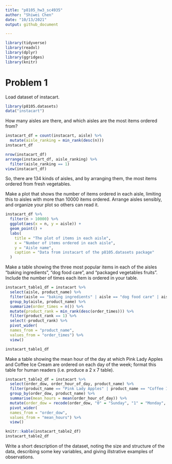 ```yaml
---
title: "p8105_hw3_sc4935"
author: "Shiwei Chen"
date: "10/13/2021"
output: github_document

---
```


```r
library(tidyverse)
library(readxl)
library(dplyr)
library(ggridges)
library(knitr)
```


# Problem 1

Load dataset of instacart.

```r
library(p8105.datasets)
data("instacart")
```

How many aisles are there, and which aisles are the most items ordered from?

```r
instacart_df = count(instacart, aisle) %>% 
  mutate(aisle_ranking = min_rank(desc(n)))
instacart_df 

nrow(instacart_df)
arrange(instacart_df, aisle_ranking) %>% 
  filter(aisle_ranking == 1)
view(instacart_df)
```

So, there are 134 kinds of aisles, and by arranging them, the most items ordered from fresh vegetables.


Make a plot that shows the number of items ordered in each aisle, limiting this to aisles with more than 10000 items ordered. Arrange aisles sensibly, and organize your plot so others can read it.

```r
instacart_df %>% 
  filter(n > 10000) %>% 
  ggplot(aes(x = n, y = aisle)) +
  geom_point() + 
  labs(
    title = "The plot of items in each aisle",
    x = "Number of items ordered in each aisle",
    y = "Aisle name",
    caption = "Data from instacart of the p8105.datasets package"
  )
```

Make a table showing the three most popular items in each of the aisles “baking ingredients”, “dog food care”, and “packaged vegetables fruits”. Include the number of times each item is ordered in your table.

```r
instacart_table1_df = instacart %>% 
  select(aisle, product_name) %>% 
  filter(aisle == "baking ingredients" | aisle == "dog food care" | aisle == "packaged vegetables fruits") %>% 
  group_by(aisle, product_name) %>% 
  summarize(order_times = n()) %>% 
  mutate(product_rank = min_rank(desc(order_times))) %>% 
  filter(product_rank == 1) %>% 
  select(-product_rank) %>% 
  pivot_wider(
  names_from = "product_name", 
  values_from = "order_times") %>% 
  view()

instacart_table1_df 
```

Make a table showing the mean hour of the day at which Pink Lady Apples and Coffee Ice Cream are ordered on each day of the week; format this table for human readers (i.e. produce a 2 x 7 table).

```r
instacart_table2_df = instacart %>% 
  select(order_dow, order_hour_of_day, product_name) %>% 
  filter(product_name == "Pink Lady Apples" | product_name == "Coffee Ice Cream") %>% 
  group_by(order_dow, product_name) %>% 
  summarise(mean_hours = mean(order_hour_of_day)) %>% 
  mutate(order_dow = recode(order_dow, "0" = "Sunday", "1" = "Monday", "2" = "Tuesday", "3" = "Wednesday", "4" = "Thursday", "5" = "Friday", "6" = "Saturday")) %>% 
  pivot_wider(
  names_from = "order_dow", 
  values_from = "mean_hours") %>% 
  view()

knitr::kable(instacart_table2_df)
instacart_table2_df
```

Write a short description of the dataset, noting the size and structure of the data, describing some key variables, and giving illstrative examples of observations.


